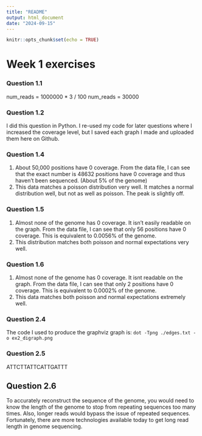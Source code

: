 ```yaml
---
title: "README"
output: html_document
date: "2024-09-15"
---
```


```r
knitr::opts_chunk$set(echo = TRUE)
```

# Week 1 exercises

### Question 1.1 

num_reads = 1000000 * 3 / 100
num_reads = 30000

### Question 1.2

I did this question in Python. I re-used my code for later questions where I increased the coverage level, but I saved each graph I made and uploaded them here on Github. 

### Question 1.4

1. About 50,000 positions have 0 coverage. From the data file, I can see that the exact number is 48632 positions have 0 coverage and thus haven't been sequenced. (About 5% of the genome) 
2. This data matches a poisson distribution very well. It matches a normal distribution well, but not as well as poisson. The peak is slightly off. 

### Question 1.5

1. Almost none of the genome has 0 coverage. It isn't easily readable on the graph. From the data file, I can see that only 56 positions have 0 coverage. This is equivalent to 0.0056% of the genome. 
2. This distribution matches both poisson and normal expectations very well. 

### Question 1.6

1. Almost none of the genome has 0 coverage. It isnt readable on the graph. From the data file, I can see that only 2 positions have 0 coverage. This is equivalent to 0.0002% of the genome. 
2. This data matches both poisson and normal expectations extremely well. 

### Question 2.4

The code I used to produce the graphviz graph is: 
```dot -Tpng ./edges.txt -o ex2_digraph.png```

### Question 2.5
ATTCTTATTCATTGATTT

## Question 2.6
To accurately reconstruct the sequence of the genome, you would need to know the length of the genome to stop from repeating sequences too many times. Also, longer reads would bypass the issue of repeated sequences. Fortunately, there are more technologies available today to get long read length in genome sequencing. 


